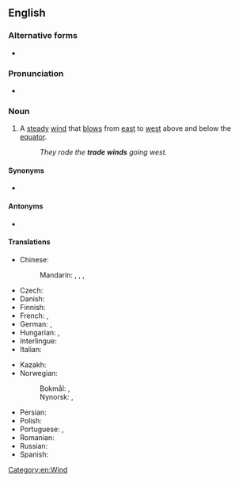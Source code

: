 {{also|trade-wind}}
==English==

===Alternative forms===
* {{l|en|trade-wind}}

===Pronunciation===
* {{IPA|en|/ˈtɹeɪdˑwɪnd/}}

===Noun===
{{en-noun}}

# A [[steady]] [[wind]] that [[blow]]s from [[east]] to [[west]] above and below the [[equator]].
#: ''They rode the '''trade winds''' going west.''

====Synonyms====
* {{l|en|easterly}}

====Antonyms====
* {{l|en|westerly}}

====Translations====
{{trans-top|steady wind}}
* Chinese:
*: Mandarin: {{t+|cmn|信風}}, {{t+|cmn|信风|tr=xìnfēng}}, {{t+|cmn|貿易風}}, {{t+|cmn|贸易风|tr=màoyìfēng}}
* Czech: {{t+|cs|pasát|m}}
* Danish: {{t-needed|da}}
* Finnish: {{t+|fi|pasaatituuli}}
* French: {{t+|fr|alizé|m}}, {{t|fr|vent alizé|m}}
* German: {{t|de|Passat|m}}, {{t|de|Passatwind|m}}
* Hungarian: {{t+|hu|passzát}}, {{t|hu|passzátszél}}
* Interlingue: {{t|ie|alisé}}
* Italian: {{t|it|aliseo|m}}
{{trans-mid}}
* Kazakh: {{t|kk|өкпе жел}}
* Norwegian:
*: Bokmål: {{t|nb|passat|m}}, {{t|nb|passatvind|m}}
*: Nynorsk: {{t|nn|passat|m}}, {{t|nn|passatvind|m}}
* Persian: {{t|fa|باد بازرگانی|tr=bad-e-bazargani}}
* Polish: {{t+|pl|pasat|m-in}}
* Portuguese: {{t|pt|alisados|m-p}}, {{t|pt|aliseus|m-p}}
* Romanian: {{t+|ro|alizeu|n}}
* Russian: {{t+|ru|пасса́т|m}}
* Spanish: {{t|es|vientos alisios|m-p}}
{{trans-bottom}}

[[Category:en:Wind]]